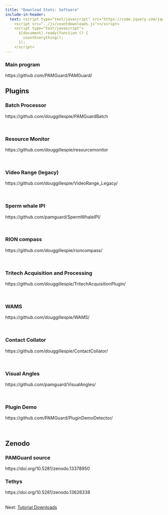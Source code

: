 ```yaml
---
title: "Download Stats: Software"
include-in-header: 
  text: <script type="text/javascript" src="https://code.jquery.com/jquery-1.7.1.min.js"></script>
    <script src="../js/countdownloads.js"></script>
    <script type="text/javascript">
      $(document).ready(function () {
        countEverything();
      });
    </script>
---
```


```{=html}
<style>
table, th, td { 
/*  width: 100%;*/
  border: 1px solid; 
  padding-left: 10px;
  padding-right: 10px;
}
</style>
```

<h3>Main program</h3>

::: pgdownload
https://github.com/PAMGuard/PAMGuard/
:::



<h2>Plugins</h2>
<h3>Batch Processor</h3>
::: pgdownload
https://github.com/douggillespie/PAMGuardBatch
:::

<br>

<h3>Resource Monitor</h3>
::: pgdownload
https://github.com/douggillespie/resourcemonitor
:::

<br>

<h3>Video Range (legacy)</h3>
::: pgdownload
https://github.com/douggillespie/VideoRange_Legacy/
:::

<br>

<h3>Sperm whale IPI</h3>
::: pgdownload
https://github.com/pamguard/SpermWhaleIPI/
:::

<br>

<h3>RION compass</h3>
::: pgdownload
https://github.com/douggillespie/rioncompass/
:::

<br>

<h3>Tritech Acquisition and Processing</h3>
::: pgdownload
https://github.com/douggillespie/TritechAcquisitionPlugin/
:::

<br>

<h3>WAMS</h3>
::: pgdownload
https://github.com/douggillespie/WAMS/
:::

<br>

<h3>Contact Collator</h3>
::: pgdownload
https://github.com/douggillespie/ContactCollator/
:::

<br>

<h3>Visual Angles</h3>
::: pgdownload
https://github.com/pamguard/VisualAngles/
:::

<br>

<h3>Plugin Demo</h3>
::: pgdownload
https://github.com/PAMGuard/PluginDemoDetector/
:::

<br>


<h2>Zenodo</h2>
<h3>PAMGuard source</h3>

::: pgdownload
https://doi.org/10.5281/zenodo.13378950
:::

<h3>Tethys</h3>

::: pgdownload
https://doi.org/10.5281/zenodo.13626338
:::

<br> 
Next: [Tutorial Downloads](tutorialstats.qmd)
